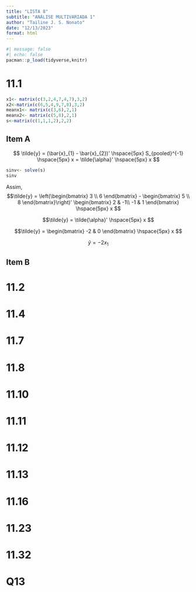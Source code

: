 ```yaml
---
title: "LISTA 8"
subtitle: "ANÁLISE MULTIVARIADA 1"
author: "Tailine J. S. Nonato"
date: "12/13/2023"
format: html
---
```


```r
#| message: false
#| echo: false
pacman::p_load(tidyverse,knitr)
```

::: {.panel-tabset}
# 11.1
```r
x1<- matrix(c(3,2,4,7,4,7),3,2)
x2<-matrix(c(6,5,4,9,7,8),3,2)
meanx1<- matrix(c(3,6),2,1)
meanx2<- matrix(c(5,8),2,1)
s<-matrix(c(1,1,1,2),2,2)
```

## Item A

$$ \tilde{y} = (\bar{x}_{1} - \bar{x}_{2})' \hspace{5px} S_{pooled}^{-1} \hspace{5px} x = \tilde{\alpha}' \hspace{5px} x $$

```r
sinv<- solve(s)
sinv
```

Assim, 
$$\tilde{y} = \left(\begin{bmatrix}
3 \\
6 
\end{bmatrix} - \begin{bmatrix}
5 \\
8 
\end{bmatrix}\right)' \begin{bmatrix}
2 & -1\\
-1 & 1
\end{bmatrix} \hspace{5px} x 
$$


$$\tilde{y} = \tilde{\alpha}' \hspace{5px} x 
$$

$$\tilde{y} = \begin{bmatrix}
-2 & 0
\end{bmatrix} \hspace{5px} x 
$$

$$\tilde{y} = -2x_{1} 
$$


## Item B 


# 11.2

# 11.4

# 11.7

# 11.8

# 11.10

# 11.11

# 11.12

# 11.13

# 11.16

# 11.23

# 11.32

# Q13

:::